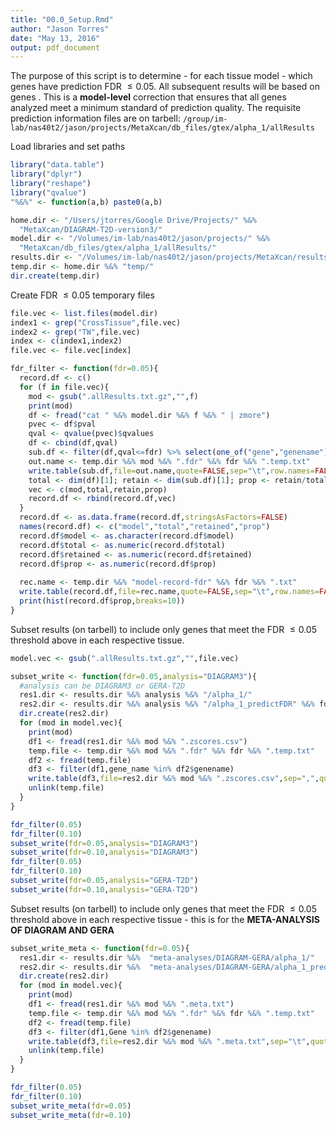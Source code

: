 ```yaml
---
title: "00.0_Setup.Rmd"
author: "Jason Torres"
date: "May 13, 2016"
output: pdf_document
---
```


The purpose of this script is to determine - for each tissue model - which genes have prediction FDR $\leq 0.05$. All subsequent results will be based on genes \textbf{meeting this threshold}. This is a **model-level** correction that ensures that all genes analyzed meet a minimum standard of prediction quality. The requisite prediction information files are on tarbell:  `/group/im-lab/nas40t2/jason/projects/MetaXcan/db_files/gtex/alpha_1/allResults` 

Load libraries and set paths 
```r

library("data.table")
library("dplyr")
library("reshape")
library("qvalue")
"%&%" <- function(a,b) paste0(a,b)

home.dir <- "/Users/jtorres/Google Drive/Projects/" %&% 
  "MetaXcan/DIAGRAM-T2D-version3/"
model.dir <- "/Volumes/im-lab/nas40t2/jason/projects/" %&% 
  "MetaXcan/db_files/gtex/alpha_1/allResults/"
results.dir <- "/Volumes/im-lab/nas40t2/jason/projects/MetaXcan/results/"
temp.dir <- home.dir %&% "temp/" 
dir.create(temp.dir)


```


Create FDR $\leq 0.05$ temporary files 
```r

file.vec <- list.files(model.dir)
index1 <- grep("CrossTissue",file.vec)
index2 <- grep("TW",file.vec)
index <- c(index1,index2)
file.vec <- file.vec[index]

fdr_filter <- function(fdr=0.05){
  record.df <- c()
  for (f in file.vec){
    mod <- gsub(".allResults.txt.gz","",f)
    print(mod)
    df <- fread("cat " %&% model.dir %&% f %&% " | zmore")
    pvec <- df$pval
    qval <- qvalue(pvec)$qvalues
    df <- cbind(df,qval)
    sub.df <- filter(df,qval<=fdr) %>% select(one_of("gene","genename"))
    out.name <- temp.dir %&% mod %&% ".fdr" %&% fdr %&% ".temp.txt"
    write.table(sub.df,file=out.name,quote=FALSE,sep="\t",row.names=FALSE)
    total <- dim(df)[1]; retain <- dim(sub.df)[1]; prop <- retain/total
    vec <- c(mod,total,retain,prop)
    record.df <- rbind(record.df,vec)
  }
  record.df <- as.data.frame(record.df,stringsAsFactors=FALSE)
  names(record.df) <- c("model","total","retained","prop")
  record.df$model <- as.character(record.df$model)
  record.df$total <- as.numeric(record.df$total)
  record.df$retained <- as.numeric(record.df$retained)
  record.df$prop <- as.numeric(record.df$prop)
  
  rec.name <- temp.dir %&% "model-record-fdr" %&% fdr %&% ".txt"
  write.table(record.df,file=rec.name,quote=FALSE,sep="\t",row.names=FALSE)
  print(hist(record.df$prop,breaks=10))
}

```


Subset \textbf{MetaXcan} results (on tarbell) to include only genes that meet the FDR $\leq 0.05$ threshold above in each respective tissue. 
```r

model.vec <- gsub(".allResults.txt.gz","",file.vec)

subset_write <- function(fdr=0.05,analysis="DIAGRAM3"){
  #analysis can be DIAGRAM3 or GERA-T2D
  res1.dir <- results.dir %&% analysis %&% "/alpha_1/"
  res2.dir <- results.dir %&% analysis %&% "/alpha_1_predictFDR" %&% fdr %&% "/"
  dir.create(res2.dir)
  for (mod in model.vec){
    print(mod)
    df1 <- fread(res1.dir %&% mod %&% ".zscores.csv")
    temp.file <- temp.dir %&% mod %&% ".fdr" %&% fdr %&% ".temp.txt"
    df2 <- fread(temp.file)
    df3 <- filter(df1,gene_name %in% df2$genename)
    write.table(df3,file=res2.dir %&% mod %&% ".zscores.csv",sep=",",quote=FALSE,row.names=FALSE)
    unlink(temp.file)
  }
}

fdr_filter(0.05)
fdr_filter(0.10)
subset_write(fdr=0.05,analysis="DIAGRAM3")
subset_write(fdr=0.10,analysis="DIAGRAM3")
fdr_filter(0.05)
fdr_filter(0.10)
subset_write(fdr=0.05,analysis="GERA-T2D")
subset_write(fdr=0.10,analysis="GERA-T2D")
```



Subset \textbf{MetaXcan} results (on tarbell) to include only genes that meet the FDR $\leq 0.05$ threshold above in each respective tissue - this is for the **META-ANALYSIS OF DIAGRAM AND GERA**  
```r

subset_write_meta <- function(fdr=0.05){
  res1.dir <- results.dir %&%  "meta-analyses/DIAGRAM-GERA/alpha_1/"
  res2.dir <- results.dir %&%  "meta-analyses/DIAGRAM-GERA/alpha_1_predictFDR" %&% fdr %&% "/"
  dir.create(res2.dir)
  for (mod in model.vec){
    print(mod)
    df1 <- fread(res1.dir %&% mod %&% ".meta.txt")
    temp.file <- temp.dir %&% mod %&% ".fdr" %&% fdr %&% ".temp.txt"
    df2 <- fread(temp.file)
    df3 <- filter(df1,Gene %in% df2$genename)
    write.table(df3,file=res2.dir %&% mod %&% ".meta.txt",sep="\t",quote=FALSE,row.names=FALSE)
    unlink(temp.file)
  }
}

fdr_filter(0.05)
fdr_filter(0.10)
subset_write_meta(fdr=0.05)
subset_write_meta(fdr=0.10)
```


